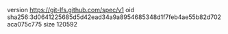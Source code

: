 version https://git-lfs.github.com/spec/v1
oid sha256:3d0641225685d5d42ead34a9a8954685348d1f7feb4ae55b82d702aca075c775
size 120592
